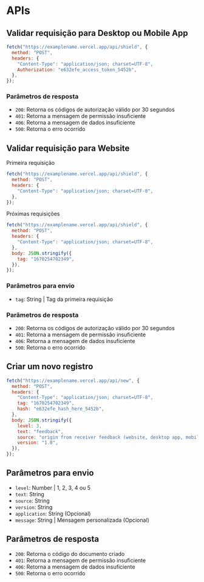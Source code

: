 # APIs

## Validar requisição para Desktop ou Mobile App

```js
fetch("https://examplename.vercel.app/api/shield", {
  method: "POST",
  headers: {
    "Content-Type": "application/json; charset=UTF-8",
    Authorization: "e632efe_access_token_5452b",
  },
});
```

### Parâmetros de resposta

- `200`: Retorna os códigos de autorização válido por 30 segundos
- `401`: Retorna a mensagem de permissão insuficiente
- `406`: Retorna a mensagem de dados insuficiente
- `500`: Retorna o erro ocorrido

## Validar requisição para Website

Primeira requisição

```js
fetch("https://examplename.vercel.app/api/shield", {
  method: "POST",
  headers: {
    "Content-Type": "application/json; charset=UTF-8",
  },
});
```

Próximas requisições

```js
fetch("https://examplename.vercel.app/api/shield", {
  method: "POST",
  headers: {
    "Content-Type": "application/json; charset=UTF-8",
  },
  body: JSON.stringify({
    tag: "1670254702349",
  }),
});
```

### Parâmetros para envio

- `tag`: String | Tag da primeira requisição

### Parâmetros de resposta

- `200`: Retorna os códigos de autorização válido por 30 segundos
- `401`: Retorna a mensagem de permissão insuficiente
- `406`: Retorna a mensagem de dados insuficiente
- `500`: Retorna o erro ocorrido

## Criar um novo registro

```js
fetch("https://examplename.vercel.app/api/new", {
  method: "POST",
  headers: {
    "Content-Type": "application/json; charset=UTF-8",
    tag: "1670254702349",
    hash: "e632efe_hash_here_5452b",
  },
  body: JSON.stringify({
    level: 3,
    text: "feedback",
    source: "origin from receiver feedback (website, desktop app, mobile app)",
    version: "1.0",
  }),
});
```

## Parâmetros para envio

- `level`: Number | 1, 2, 3, 4 ou 5
- `text`: String
- `source`: String
- `version`: String
- `application`: String (Opcional)
- `message`: String | Mensagem personalizada (Opcional)

## Parâmetros de resposta

- `200`: Retorna o código do documento criado
- `401`: Retorna a mensagem de permissão insuficiente
- `406`: Retorna a mensagem de dados insuficiente
- `500`: Retorna o erro ocorrido
